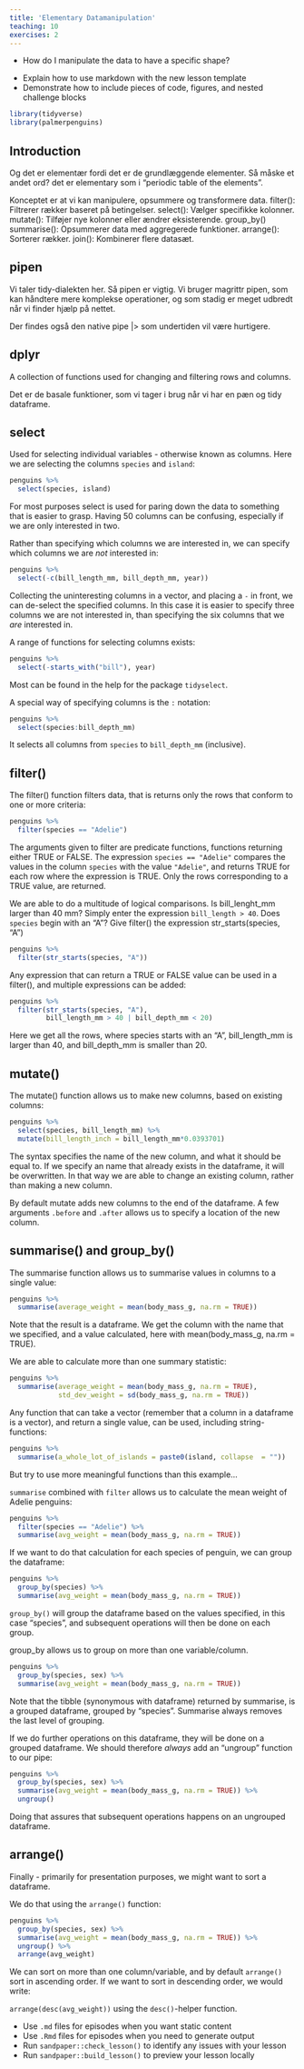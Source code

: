 ```yaml
---
title: 'Elementary Datamanipulation'
teaching: 10
exercises: 2
---
```


:::::::::::::::::::::::::::::::::::::: questions 

- How do I manipulate the data to have a specific shape?

::::::::::::::::::::::::::::::::::::::::::::::::

::::::::::::::::::::::::::::::::::::: objectives

- Explain how to use markdown with the new lesson template
- Demonstrate how to include pieces of code, figures, and nested challenge blocks

::::::::::::::::::::::::::::::::::::::::::::::::

```r
library(tidyverse)
library(palmerpenguins)
```


## Introduction
Og det er elementær fordi det er de grundlæggende elementer. Så måske et andet
ord? det er elementary som i "periodic table of the elements".

Konceptet er at vi kan manipulere, opsummere og transformere data.
filter(): Filtrerer rækker baseret på betingelser.
select(): Vælger specifikke kolonner.
mutate(): Tilføjer nye kolonner eller ændrer eksisterende.
group_by()
summarise(): Opsummerer data med aggregerede funktioner.
arrange(): Sorterer rækker.
join(): Kombinerer flere datasæt.


## pipen

Vi taler tidy-dialekten her. Så pipen er vigtig. Vi bruger magrittr pipen,
som kan håndtere mere komplekse operationer, og som stadig er meget udbredt når
vi finder hjælp på nettet.

Der findes også den native pipe |> som undertiden vil være hurtigere.


## dplyr

A collection of functions used for changing and filtering rows and columns. 

Det er de basale funktioner, som vi tager i brug når vi har en pæn og tidy
dataframe.

## select

Used for selecting individual variables - otherwise known as columns. Here we
are selecting the columns `species` and `island`:
```r
penguins %>%
  select(species, island)
```

For most purposes select is used for paring down the data to something that is
easier to grasp. Having 50 columns can be confusing, especially if we are only 
interested in two. 

Rather than specifying which columns we are interested in, we can specify
which columns we are _not_ interested in:

```r
penguins %>% 
  select(-c(bill_length_mm, bill_depth_mm, year))
```
Collecting the uninteresting columns in a vector, and placing a `-` in front,
we can de-select the specified columns. In this case it is easier to specify
three columns we are not interested in, than specifying the six columns that we
_are_ interested in.

A range of functions for selecting columns exists:
```r
penguins %>% 
  select(-starts_with("bill"), year)
```
Most can be found in the help for the package `tidyselect`.

A special way of specifying columns is the  `:` notation:

```r
penguins %>% 
  select(species:bill_depth_mm)
```

It selects all columns from `species` to `bill_depth_mm` (inclusive).

## filter()

The filter() function filters data, that is returns only the rows that conform
to one or more criteria:

```r
penguins %>% 
  filter(species == "Adelie")
```

The arguments given to filter are predicate functions, functions returning 
either TRUE or FALSE. The expression `species == "Adelie"` compares the values in
the column `species` with the value `"Adelie"`, and returns TRUE for each 
row where the expression is TRUE. Only the rows corresponding to a TRUE value,
are returned.

We are able to do a multitude of logical comparisons. Is bill_lenght_mm larger 
than 40 mm? Simply enter the expression `bill_length > 40`. Does `species` begin
with an "A"? Give filter() the expression str_starts(species, "A")

```r
penguins %>% 
  filter(str_starts(species, "A"))
```

Any expression that can return a TRUE or FALSE value can be used in a filter(), 
and multiple expressions can be added:

```r
penguins %>% 
  filter(str_starts(species, "A"),
         bill_length_mm > 40 | bill_depth_mm < 20)
```
Here we get all the rows, where species starts with an "A", bill_length_mm 
is larger than 40, and bill_depth_mm is smaller than 20. 

## mutate()

The mutate() function allows us to make new columns, based on existing columns:

```r
penguins %>% 
  select(species, bill_length_mm) %>% 
  mutate(bill_length_inch = bill_length_mm*0.0393701)
```

The syntax specifies the name of the new column, and what it should be equal to.
If we specify an name that already exists in the dataframe, it will be overwritten.
In that way we are able to change an existing column, rather than making a new 
column.

By default mutate adds new columns to the end of the dataframe. A few arguments
`.before` and `.after` allows us to specify a location of the new column.

## summarise() and group_by()

The summarise function allows us to summarise values in columns to a single value:

```r
penguins %>% 
  summarise(average_weight = mean(body_mass_g, na.rm = TRUE))
```
Note that the result is a dataframe. We get the column with the name that we
specified, and a value calculated, here with mean(body_mass_g, na.rm = TRUE).

We are able to calculate more than one summary statistic:

```r
penguins %>% 
  summarise(average_weight = mean(body_mass_g, na.rm = TRUE),
            std_dev_weight = sd(body_mass_g, na.rm = TRUE))
```
Any function that can take a vector (remember that a column in a dataframe is a 
vector), and return a single value, can be used, including string-functions:

```r
penguins %>% 
  summarise(a_whole_lot_of_islands = paste0(island, collapse  = ""))
```
But try to use more meaningful functions than this example...

`summarise` combined with `filter` allows us to calculate the mean weight
of Adelie penguins:

```r
penguins %>% 
  filter(species == "Adelie") %>% 
  summarise(avg_weight = mean(body_mass_g, na.rm = TRUE))
```

If we want to do that calculation for each species of penguin, we can group 
the dataframe:

```r
penguins %>% 
  group_by(species) %>% 
  summarise(avg_weight = mean(body_mass_g, na.rm = TRUE))
```

`group_by()` will group the dataframe based on the values specified, in this case
"species", and subsequent operations will then be done on each group. 

group_by allows us to group on more than one variable/column. 

```r
penguins %>% 
  group_by(species, sex) %>% 
  summarise(avg_weight = mean(body_mass_g, na.rm = TRUE))
```

Note that the tibble (synonymous with dataframe) returned by summarise, is a grouped
dataframe, grouped by "species". Summarise always removes the last level of grouping.

If we do further operations on this dataframe, they will be done on a grouped
dataframe. We should therefore _always_ add an "ungroup" function to our pipe:

```r
penguins %>% 
  group_by(species, sex) %>% 
  summarise(avg_weight = mean(body_mass_g, na.rm = TRUE)) %>% 
  ungroup()
```

Doing that assures that subsequent operations happens on an ungrouped dataframe.

## arrange()

Finally - primarily for presentation purposes, we might want to sort a dataframe.

We do that using the `arrange()` function:
```r
penguins %>% 
  group_by(species, sex) %>% 
  summarise(avg_weight = mean(body_mass_g, na.rm = TRUE)) %>% 
  ungroup() %>% 
  arrange(avg_weight)
```

We can sort on more than one column/variable, and by default `arrange()` sort
in ascending order. If we want to sort in descending order, we would write:

`arrange(desc(avg_weight))` using the `desc()`-helper function.

::::::::::::::::::::::::::::::::::::: keypoints 

- Use `.md` files for episodes when you want static content
- Use `.Rmd` files for episodes when you need to generate output
- Run `sandpaper::check_lesson()` to identify any issues with your lesson
- Run `sandpaper::build_lesson()` to preview your lesson locally

::::::::::::::::::::::::::::::::::::::::::::::::

